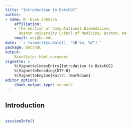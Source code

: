 ```yaml
---
title: "Introduction to BatchQC"
author: 
- name: W. Evan Johnson
    affiliation:
    - The Section of Computational Biomedicine, 
      Boston University School of Medicine, Boston, MA
    email: wej@bu.edu
date: '`r format(Sys.Date(), "%B %e, %Y")`'
package: BatchQC
output: 
    BiocStyle::html_document
vignette: >
    %\VignetteIndexEntry{Introdution to BatchQC}
    %\VignetteEncoding{UTF-8}
    %\VignetteEngine{knitr::rmarkdown}
editor_options: 
    chunk_output_type: console
---
```


## Introduction

```R


```

```r
sessionInfo()
```
